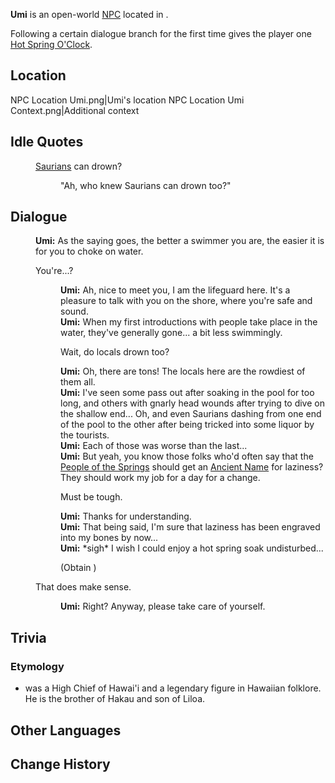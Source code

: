 {{Meta
<!-- Remove this template after adding the missing info -->
|missing_NPC_profile  = yes
}}
{{Character Infobox
|type             = Open-World NPC
|image            = NPC Umi.png
|realname         = 
|deceased         = 
|region           = Natlan
|location         = Natlan
|affiliation      = People of the Springs
|title            = Lifeguard

|ancestry         = <!-- Clan/family -->
|father           = 
|mother           = 
|spouse           = 
|sibling          = 
|child            = 
|relative         = 

|voiceEN          = 
|voiceCN          = 
|voiceJP          = 
|voiceKR          = 
|dialoguereward   = {{Card|Hot Spring O'Clock|1}}
}}
'''Umi''' is an open-world [[NPC]] located in {{Location|"People of the Springs"}}.

Following a certain dialogue branch for the first time gives the player one [[Hot Spring O'Clock]].

==Location==
<gallery>
NPC Location Umi.png|Umi's location
NPC Location Umi Context.png|Additional context
</gallery>
<!--
==Profile==
Detailed story/lore information goes here.
''(To be added.)''

===Appearance===
Keep appearance section short and concise. Limit to 2 paragraphs with 3-4 sentences each.
''(To be added.)''

==Quests and Events==
{{Quests and Events}}
-->
==Idle Quotes==
{{Dialogue Start}}
:{{DIcon|Idle}} [[Saurian]]s can drown?
::{{A|VO Umi 01.ogg}} "Ah, who knew Saurians can drown too?"
{{Dialogue End}}

==Dialogue==
{{Dialogue Start}}
:'''Umi:''' As the saying goes, the better a swimmer you are, the easier it is for you to choke on water.
:{{DIcon}} You're...?
::'''Umi:''' Ah, nice to meet you, I am the lifeguard here. It's a pleasure to talk with you on the shore, where you're safe and sound.
::'''Umi:''' When my first introductions with people take place in the water, they've generally gone... a bit less swimmingly.
::{{DIcon}} Wait, do locals drown too?
::'''Umi:''' Oh, there are tons! The locals here are the rowdiest of them all.
::'''Umi:''' I've seen some pass out after soaking in the pool for too long, and others with gnarly head wounds after trying to dive on the shallow end... Oh, and even Saurians dashing from one end of the pool to the other after being tricked into some liquor by the tourists.
::'''Umi:''' Each of those was worse than the last...
::'''Umi:''' But yeah, you know those folks who'd often say that the [[People of the Springs]] should get an [[Ancient Name]] for laziness? They should work my job for a day for a change.
::{{DIcon|Reward}} Must be tough.
::'''Umi:''' Thanks for understanding.
::'''Umi:''' That being said, I'm sure that laziness has been engraved into my bones by now...
::'''Umi:''' *sigh* I wish I could enjoy a hot spring soak undisturbed...
::;(Obtain {{Item|Hot Spring O'Clock|20|x=1}})
:{{DIcon}} That does make sense.
::'''Umi:''' Right? Anyway, please take care of yourself.
{{Dialogue End}}
<!--
==Event Dialogue==
===Event Name===
{{Dialogue Start}}
:'''{{subst:#titleparts:{{subst:PAGENAME}}}}:'''
{{Dialogue End}}
-->
==Trivia==
===Etymology===
* {{W|ʻUmi-a-Līloa}} was a High Chief of Hawai'i and a legendary figure in Hawaiian folklore. He is the brother of Hakau and son of Liloa.

==Other Languages==
{{Other Languages|default_hidden=1
|en      = Umi
|zhs     = 乌米
|zhs_rm  = Wūmǐ
|zht     = 烏米
|zht_rm  = Wūmǐ
|ja      = ウミ
|ja_rm   = Umi
|ko      = 우미
|es      = Umi
|fr      = Umi
|ru      = Уми
|th      = Umi
|vi      = Umi
|de      = Umi
|id      = Umi
|pt      = Umi
|tr      = Umi
|it      = Umi
}}

==Change History==
{{Change History|5.0}}
<!--
==References==
{{Reflist}}
-->